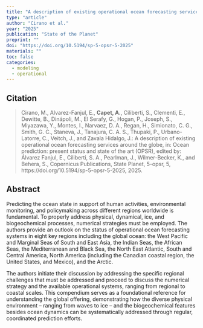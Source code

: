 ```yaml
---
title: "A description of existing operational ocean forecasting services around the globe"
type: "article"
author: "Cirano et al."
year: "2025"
publication: "State of the Planet"
preprint: ""
doi: "https://doi.org/10.5194/sp-5-opsr-5-2025"
materials: ""
toc: false
categories:
  - modeling
  - operational  
---
```


## Citation

>  Cirano, M., Alvarez-Fanjul, E., **Capet, A.**, Ciliberti, S., Clementi, E., Dewitte, B., Dinápoli, M., El Serafy, G., Hogan, P., Joseph, S., Miyazawa, Y., Montes, I., Narvaez, D. A., Regan, H., Simionato, C. G., Smith, G. C., Staneva, J., Tanajura, C. A. S., Thupaki, P., Urbano-Latorre, C., Veitch, J., and Zavala Hidalgo, J.: A description of existing operational ocean forecasting services around the globe, in: Ocean prediction: present status and state of the art (OPSR), edited by: Álvarez Fanjul, E., Ciliberti, S. A., Pearlman, J., Wilmer-Becker, K., and Behera, S., Copernicus Publications, State Planet, 5-opsr, 5, https://doi.org/10.5194/sp-5-opsr-5-2025, 2025.

## Abstract

Predicting the ocean state in support of human activities, environmental monitoring, and policymaking across different regions worldwide is fundamental. To properly address physical, dynamical, ice, and biogeochemical processes, numerical strategies must be employed. The authors provide an outlook on the status of operational ocean forecasting systems in eight key regions including the global ocean: the West Pacific and Marginal Seas of South and East Asia, the Indian Seas, the African Seas, the Mediterranean and Black Sea, the North East Atlantic, South and Central America, North America (including the Canadian coastal region, the United States, and Mexico), and the Arctic.

The authors initiate their discussion by addressing the specific regional challenges that must be addressed and proceed to discuss the numerical strategy and the available operational systems, ranging from regional to coastal scales. This compendium serves as a foundational reference for understanding the global offering, demonstrating how the diverse physical environment – ranging from waves to ice – and the biogeochemical features besides ocean dynamics can be systematically addressed through regular, coordinated prediction efforts.
